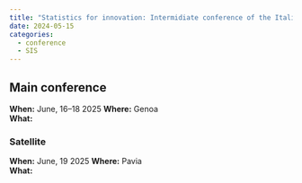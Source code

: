 ```yaml
---
title: "Statistics for innovation: Intermidiate conference of the Italian Statistical Society"
date: 2024-05-15
categories:
  - conference 
  - SIS
---
```


## Main conference

**When:** June, 16--18 2025 
**Where:** Genoa\
**What:**

### Satellite

**When:** June, 19 2025 
**Where:** Pavia\
**What:**
